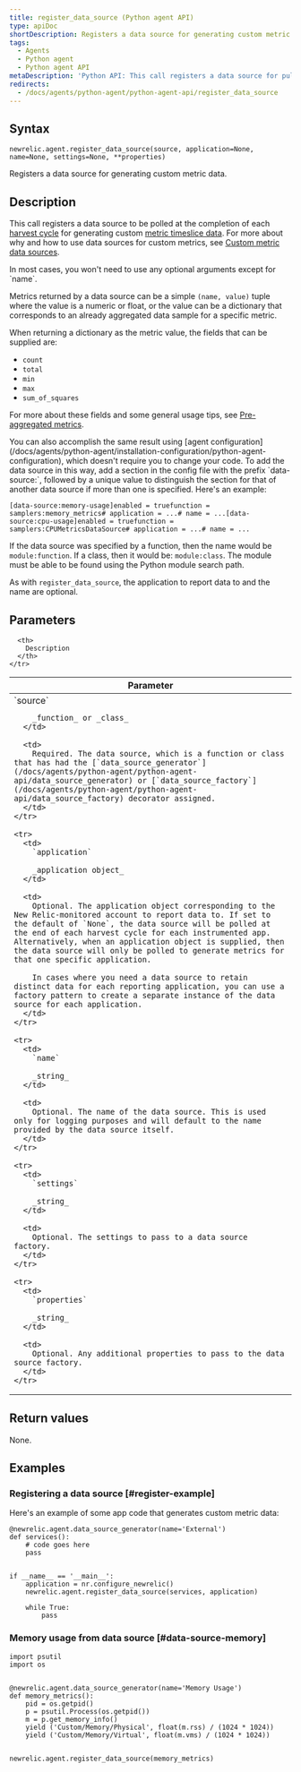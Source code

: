 ```yaml
---
title: register_data_source (Python agent API)
type: apiDoc
shortDescription: Registers a data source for generating custom metric data.
tags:
  - Agents
  - Python agent
  - Python agent API
metaDescription: 'Python API: This call registers a data source for pulling custom metric data from.'
redirects:
  - /docs/agents/python-agent/python-agent-api/register_data_source
---
```


## Syntax

```
newrelic.agent.register_data_source(source, application=None, name=None, settings=None, **properties)
```

Registers a data source for generating custom metric data.

## Description

This call registers a data source to be polled at the completion of each [harvest cycle](https://docs.newrelic.com/docs/accounts-partnerships/education/getting-started-new-relic/glossary#harvest-cycle) for generating custom [metric timeslice data](/docs/data-analysis/metrics/analyze-your-metrics/data-collection-metric-timeslice-event-data#timeslice-data). For more about why and how to use data sources for custom metrics, see [Custom metric data sources](/docs/agents/python-agent/supported-features/python-custom-metrics#custom-metric-data-sources).

<Callout variant="tip">
  In most cases, you won't need to use any optional arguments except for `name`.
</Callout>

Metrics returned by a data source can be a simple `(name, value)` tuple where the value is a numeric or float, or the value can be a dictionary that corresponds to an already aggregated data sample for a specific metric.

When returning a dictionary as the metric value, the fields that can be supplied are:

* `count`
* `total`
* `min`
* `max`
* `sum_of_squares`

For more about these fields and some general usage tips, see [Pre-aggregated metrics](/docs/agents/python-agent/supported-features/python-custom-metrics#pre-aggregated-metrics).

<Callout variant="tip">
  You can also accomplish the same result using [agent configuration](/docs/agents/python-agent/installation-configuration/python-agent-configuration), which doesn't require you to change your code. To add the data source in this way, add a section in the config file with the prefix `data-source:`, followed by a unique value to distinguish the section for that of another data source if more than one is specified. Here's an example:

  ```
  [data-source:memory-usage]enabled = truefunction = samplers:memory_metrics# application = ...# name = ...[data-source:cpu-usage]enabled = truefunction = samplers:CPUMetricsDataSource# application = ...# name = ...
  ```

  If the data source was specified by a function, then the name would be `module:function`. If a class, then it would be: `module:class`. The module must be able to be found using the Python module search path.

  As with `register_data_source`, the application to report data to and the name are optional.
</Callout>

## Parameters

<table>
  <thead>
    <tr>
      <th width="25%">
        Parameter
      </th>

      <th>
        Description
      </th>
    </tr>
  </thead>

  <tbody>
    <tr>
      <td>
        `source`

        _function_ or _class_
      </td>

      <td>
        Required. The data source, which is a function or class that has had the [`data_source_generator`](/docs/agents/python-agent/python-agent-api/data_source_generator) or [`data_source_factory`](/docs/agents/python-agent/python-agent-api/data_source_factory) decorator assigned.
      </td>
    </tr>

    <tr>
      <td>
        `application`

        _application object_
      </td>

      <td>
        Optional. The application object corresponding to the New Relic-monitored account to report data to. If set to the default of `None`, the data source will be polled at the end of each harvest cycle for each instrumented app. Alternatively, when an application object is supplied, then the data source will only be polled to generate metrics for that one specific application.

        In cases where you need a data source to retain distinct data for each reporting application, you can use a factory pattern to create a separate instance of the data source for each application.
      </td>
    </tr>

    <tr>
      <td>
        `name`

        _string_
      </td>

      <td>
        Optional. The name of the data source. This is used only for logging purposes and will default to the name provided by the data source itself.
      </td>
    </tr>

    <tr>
      <td>
        `settings`

        _string_
      </td>

      <td>
        Optional. The settings to pass to a data source factory.
      </td>
    </tr>

    <tr>
      <td>
        `properties`

        _string_
      </td>

      <td>
        Optional. Any additional properties to pass to the data source factory.
      </td>
    </tr>
  </tbody>
</table>

## Return values

None.

## Examples

### Registering a data source [#register-example]

Here's an example of some app code that generates custom metric data:

```
@newrelic.agent.data_source_generator(name='External') 
def services(): 
    # code goes here
    pass


if __name__ == '__main__': 
    application = nr.configure_newrelic() 
    newrelic.agent.register_data_source(services, application)

    while True: 
        pass
```

### Memory usage from data source [#data-source-memory]

```
import psutil
import os


@newrelic.agent.data_source_generator(name='Memory Usage')
def memory_metrics():
    pid = os.getpid()
    p = psutil.Process(os.getpid())
    m = p.get_memory_info()
    yield ('Custom/Memory/Physical', float(m.rss) / (1024 * 1024))
    yield ('Custom/Memory/Virtual', float(m.vms) / (1024 * 1024))


newrelic.agent.register_data_source(memory_metrics)
```
